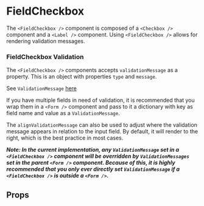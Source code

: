 
<Meta component={FieldCheckbox} title="Docs/FieldCheckbox" />

# FieldCheckbox

The `<FieldCheckbox />` component is composed of a `<Checkbox />` component and a `<Label />` component. Using `<FieldCheckbox />` allows for rendering validation messages.

<Editor code={storyBasic} />

### FieldCheckbox Validation

The `<FieldCheckbox />` components accepts `validationMessage` as a property. This is an object with properties `type` and `message`.

See `ValidationMessage` [here](?path=/docs/docs-validationmessage--docs)

If you have multiple fields in need of validation, it is recommended that you wrap them in a `<Form />` component and pass to it a dictionary with key as field name and value as a `ValidationMessage`.

The `alignValidationMessage` can also be used to adjust where the validation message appears in relation to the input field. By default, it will render to the right, which is the best practice in most cases.

**_Note: In the current implementation, any `ValidationMessage` set in a `<FieldCheckbox />` component will be overridden by `ValidationMessages` set in the parent `<Form />` component. Because of this, it is highly recommended that you only ever directly set `ValidationMessage` if a `<FieldCheckbox />` is outside a `<Form />`._**

<Editor code={storyValidation} />

## Props

<ArgsTable of={FieldCheckbox} exclude={excludedProps} />

